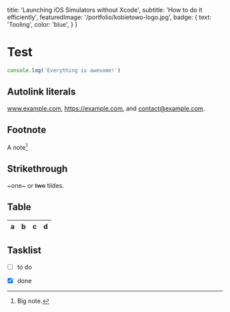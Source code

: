 
  title: 'Launching iOS Simulators without Xcode',
  subtitle: 'How to do it efficiently',
  featuredImage: '/portfolio/kobietowo-logo.jpg',
  badge: {
    text: 'Tooling',
    color: 'blue',
  }
}

# Test

```js
console.log('Everything is awesome!')
```
## Autolink literals

www.example.com, https://example.com, and contact@example.com.

## Footnote

A note[^1]

[^1]: Big note.

## Strikethrough

~one~ or ~~two~~ tildes.

## Table

| a | b  |  c |  d  |
| - | :- | -: | :-: |

## Tasklist

* [ ] to do
* [x] done

